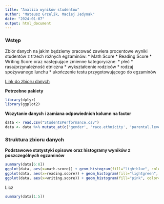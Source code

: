 ```yaml
---
title: "Analiza wyników studentów"
author: "Mateusz Grzelik, Maciej Jedynak"
date: "2024-01-07"
output: html_document
---
```


### Wstęp
Zbiór danych na jakim będziemy pracować zawiera procentowe wyniki studentów z trzech różnych egzaminów:
* Math Score
* Reading Score
* Writing Score 
oraz następujące zmienne kategoryczne:
* płeć
* rasa/przynależność etniczna
* wykształcenie rodziców
* rodzaj spożywanego lunchu
* ukończenie testu przygotowującego do egzaminów

[Link do zbioru danych](https://www.kaggle.com/datasets/spscientist/students-performance-in-exams?fbclid=IwAR2mgaWkdEd0aRKPPoUbOk2_QoRR-0uOxNsOTTieOuNIhz8MIbHpnEIpKMM) 

**Potrzebne pakiety**
```r
library(dplyr)
library(ggplot2)
```

**Wczytanie danych i zamiana odpowiednich kolumn na factor**
```r
data <- read.csv("StudentsPerformance.csv")
data <- data %>% mutate_at(c('gender', 'race.ethnicity', 'parental.level.of.education', 'lunch', 'test.preparation.course'), as.factor)
```


### Struktura zbioru danych
**Podstawowe statystyki opisowe oraz histogramy wyników z poszczególnych egzaminów**
```r
summary(data[6:8])
ggplot(data, aes(x=math.score)) + geom_histogram(fill="lightblue", color="blue", bins=32) + ggtitle("Math") + theme(plot.title = element_text(size = 30, face = "bold", hjust = 0.5))
ggplot(data, aes(x=reading.score)) + geom_histogram(fill="lightgreen", color="darkgreen", bins=32) + ggtitle("Reading") + theme(plot.title = element_text(size = 30, face = "bold", hjust = 0.5))
ggplot(data, aes(x=writing.score)) + geom_histogram(fill="pink", color="red", bins=32) + ggtitle("Writing") + theme(plot.title = element_text(size = 30, face = "bold", hjust = 0.5))

```

Licz
```r
summary(data[1:5])
```




